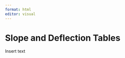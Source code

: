 ```yaml
---
format: html
editor: visual
---
```


# Slope and Deflection Tables {#sec-slope-and-deflection-tables}

Insert text
